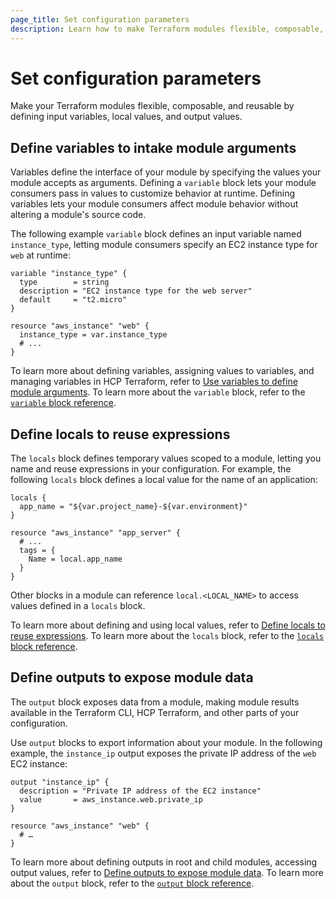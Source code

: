 ```yaml
---
page_title: Set configuration parameters
description: Learn how to make Terraform modules flexible, composable, and reusable by defining input variables, locally-scoped values, and output values for your module.
---
```


# Set configuration parameters

Make your Terraform modules flexible, composable, and reusable by defining input variables, local values, and output values.

## Define variables to intake module arguments

Variables define the interface of your module by specifying the values your module accepts as arguments. Defining a `variable` block lets your module consumers pass in values to customize behavior at runtime. Defining variables lets your module consumers affect module behavior without altering a module's source code.

The following example `variable` block defines an input variable named `instance_type`, letting module consumers specify an EC2 instance type for `web` at runtime:

<CodeBlockConfig highlight="1,8" hideClipboard>

```hcl
variable "instance_type" {
  type        = string
  description = "EC2 instance type for the web server"
  default     = "t2.micro"
}

resource "aws_instance" "web" {
  instance_type = var.instance_type
  # ...
}
```

</CodeBlockConfig>


To learn more about defining variables, assigning values to variables, and managing variables in HCP Terraform, refer to [Use variables to define module arguments](/terraform/language/parameterize/variables). To learn more about the `variable` block, refer to the [`variable` block reference](/terraform/language/block/variable).

## Define locals to reuse expressions

The `locals` block defines temporary values scoped to a module, letting you name and reuse expressions in your configuration. For example, the following `locals` block defines a local value for the name of an application:

<CodeBlockConfig highlight="1,7">

```hcl
locals {
  app_name = "${var.project_name}-${var.environment}"
}

resource "aws_instance" "app_server" {
  # ...
  tags = {
    Name = local.app_name
  }
}
```

</CodeBlockConfig>

Other blocks in a module can reference `local.<LOCAL_NAME>` to access values defined in a `locals` block.

To learn more about defining and using local values, refer to [Define locals to reuse expressions](/terraform/language/parameterize/locals). To learn more about the `locals` block, refer to the [`locals` block reference](/terraform/language/block/locals).

## Define outputs to expose module data

The `output` block exposes data from a module, making module results available in the Terraform CLI, HCP Terraform, and other parts of your configuration.

Use `output` blocks to export information about your module. In the following example, the `instance_ip`  output exposes the private IP address of the `web` EC2 instance:

<CodeBlockConfig highlight="1,6" hideClipboard>

```hcl
output "instance_ip" {
  description = "Private IP address of the EC2 instance"
  value       = aws_instance.web.private_ip
}

resource "aws_instance" "web" {
  # …
}
```

</CodeBlockConfig>

To learn more about defining outputs in root and child modules, accessing output values, refer to [Define outputs to expose module data](/terraform/language/parameterize/outputs). To learn more about the `output` block, refer to the [`output` block reference](/terraform/language/block/output).
